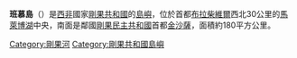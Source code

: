 {{coord|4|15|S|15|25|E|display=title|type:isle_region:CG}}
'''班慕島'''（{{lang-fr|M’Bamou}}）是[[西非|西非]]國家[[剛果共和國|剛果共和國]]的[[島嶼|島嶼]]，位於首都[[布拉柴維爾|布拉柴維爾]]西北30公里的[[馬萊博湖|馬萊博湖]]中央，南面是鄰國[[剛果民主共和國|剛果民主共和國]]首都[[金沙薩|金沙薩]]，面積約180平方公里。

{{RCongo-stub}}
{{DEFAULTSORT:Mbamu}}
[[Category:剛果河|Category:剛果河]]
[[Category:剛果共和國島嶼|Category:剛果共和國島嶼]]